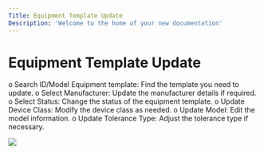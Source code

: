 ```yaml
---
Title: Equipment Template Update
Description: 'Welcome to the home of your new documentation'
---
```

# Equipment Template Update

o	Search ID/Model Equipment template: Find the template you need to update.
o	Select Manufacturer: Update the manufacturer details if required.
o	Select Status: Change the status of the equipment template.
o	Update Device Class: Modify the device class as needed.
o	Update Model: Edit the model information.
o	Update Tolerance Type: Adjust the tolerance type if necessary.

<img  src="/images/equipment-template/Equipment-template-update.gif">